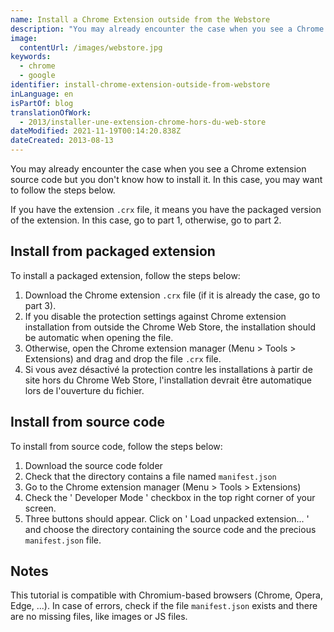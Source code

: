 ```yaml
---
name: Install a Chrome Extension outside from the Webstore
description: "You may already encounter the case when you see a Chrome extension source code but you don't know how to install it. In this case, you may want to follow the steps below."
image:
  contentUrl: /images/webstore.jpg
keywords:
  - chrome
  - google
identifier: install-chrome-extension-outside-from-webstore
inLanguage: en
isPartOf: blog
translationOfWork:
  - 2013/installer-une-extension-chrome-hors-du-web-store
dateModified: 2021-11-19T00:14:20.838Z
dateCreated: 2013-08-13
---
```


You may already encounter the case when you see a Chrome extension source code but you don't know how to install it. In this case, you may want to follow the steps below.

If you have the extension `.crx` file, it means you have the packaged version of the extension. In this case, go to part 1, otherwise, go to part 2.

## Install from packaged extension

To install a packaged extension, follow the steps below:

1. Download the Chrome extension `.crx` file (if it is already the case, go to part 3).
2. If you disable the protection settings against Chrome extension installation from outside the Chrome Web Store, the installation should be automatic when opening the file.
3. Otherwise, open the Chrome extension manager (Menu > Tools > Extensions) and drag and drop the file `.crx` file.
4. Si vous avez désactivé la protection contre les installations à partir de site hors du Chrome Web Store, l'installation devrait être automatique lors de l'ouverture du fichier.

## Install from source code

To install from source code, follow the steps below:

1. Download the source code folder
2. Check that the directory contains a file named `manifest.json`
3. Go to the Chrome extension manager (Menu > Tools > Extensions)
4. Check the ' Developer Mode ' checkbox in the top right corner of your screen.
5. Three buttons should appear. Click on ' Load unpacked extension... ' and choose the directory containing the source code and the precious `manifest.json` file.

## Notes

This tutorial is compatible with Chromium-based browsers (Chrome, Opera, Edge, ...). In case of errors, check if the file `manifest.json` exists and there are no missing files, like images or JS files.
